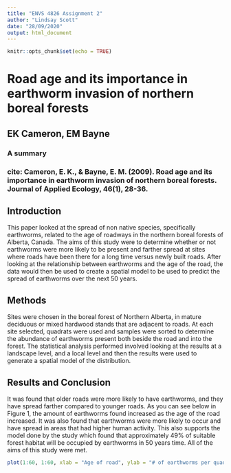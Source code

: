 ```yaml
---
title: "ENVS 4826 Assignment 2"
author: "Lindsay Scott"
date: "28/09/2020"
output: html_document
---
```


```r
knitr::opts_chunk$set(echo = TRUE)
```

# Road age and its importance in earthworm invasion of northern boreal forests
## EK Cameron, EM Bayne
### A summary

### cite: Cameron, E. K., & Bayne, E. M. (2009). Road age and its importance in earthworm invasion of northern boreal forests. Journal of Applied Ecology, 46(1), 28-36.  

## Introduction
This paper looked at the spread of non native species, specifically earthworms, related to the age of roadways in the northern boreal forests of Alberta, Canada. The aims of this study were to determine whether or not earthworms were more likely to be present and farther spread at sites where roads have been there for a long time versus newly built roads. After looking at the relationship between earthworms and the age of the road, the data would then be used to create a spatial model to be used to predict the spread of earthworms over the next 50 years.

## Methods
Sites were chosen in the boreal forest of Northern Alberta, in mature deciduous or mixed hardwood stands that are adjacent to roads. At each site selected, quadrats were used and samples were sorted to determine the abundance of earthworms present both beside the road and into the forest.
The statistical analysis performed involved looking at the results at a landscape level, and a local level and then the results were used to generate a spatial model of the distribution.

## Results and Conclusion
It was found that older roads were more likely to have earthworms, and they have spread farther compared to younger roads. As you can see below in Figure 1, the amount of earthworms found increased as the age of the road increased. 
It was also found that earthworms were more likely to occur and have spread in areas that had higher human activity. This also supports the model done by the study which found that approximately 49% of suitable forest habitat will be occupied by earthworms in 50 years time. All of the aims of this study were met.

```r
plot(1:60, 1:60, xlab = "Age of road", ylab = "# of earthworms per quadrat")
```
